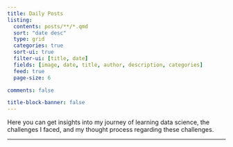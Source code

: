 ```yaml
---
title: Daily Posts
listing:
  contents: posts/**/*.qmd
  sort: "date desc"
  type: grid
  categories: true
  sort-ui: true
  filter-ui: [title, date]
  fields: [image, date, title, author, description, categories]
  feed: true
  page-size: 6

comments: false

title-block-banner: false
---
```


Here you can get insights into my journey of learning data science, the challenges I faced, and my thought process regarding these challenges.

---